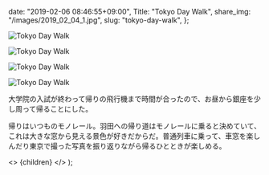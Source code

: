 
  date: "2019-02-06 08:46:55+09:00",
  Title: "Tokyo Day Walk",
  share_img: "/images/2019_02_04_1.jpg",
  slug: "tokyo-day-walk",
};

![Tokyo Day Walk](/images/2019_02_04_1.jpg)

![Tokyo Day Walk](/images/2019_02_04_2.jpg)

![Tokyo Day Walk](/images/2019_02_04_3.jpg)

![Tokyo Day Walk](/images/2019_02_04_4.jpg)

大学院の入試が終わって帰りの飛行機まで時間が合ったので、お昼から銀座を少し周って帰ることにした。

帰りはいつものモノレール。羽田への帰り道はモノレールに乗ると決めていて、これは大きな窓から見える景色が好きだからだ。普通列車に乗って、車窓を楽しんだり東京で撮った写真を振り返りながら帰るひとときが楽しめる。

  <>
    <Head>
      <title>{meta.Title} | 異郷好実</title>
    </Head>
    <PostLayout meta={meta}>{children}</PostLayout>
  </>
);
